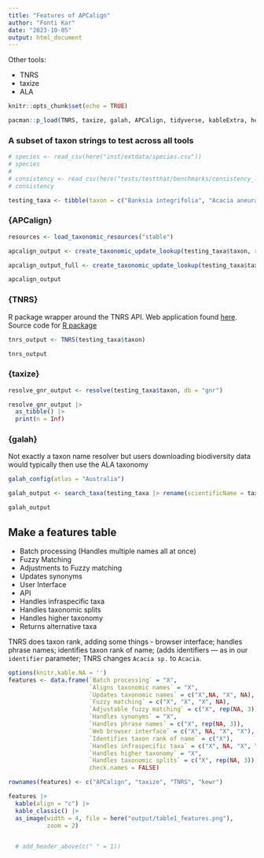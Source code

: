 ```yaml
---
title: "Features of APCalign"
author: "Fonti Kar"
date: "2023-10-05"
output: html_document
---
```


Other tools: 

- TNRS
- taxize
- ALA

```r
knitr::opts_chunk$set(echo = TRUE)

pacman::p_load(TNRS, taxize, galah, APCalign, tidyverse, kableExtra, here)
```

### A subset of taxon strings to test across all tools

```r
# species <- read_csv(here("inst/extdata/species.csv"))
# species
# 
# consistency <- read_csv(here("tests/testthat/benchmarks/consistency_lookup.csv"))
# consistency

testing_taxa <- tibble(taxon = c("Banksia integrifolia", "Acacia aneura", "Commersonia rosea", "Grevillea umbellulata subsp. acerosa", "Fabaceae sp.", "Dryandra sp.", "Athrotaxis laxiflolia", "Galactia striata", "Hibbertia stricta", "Ecalypha indica australis"))
```

### {APCalign}

```r
resources <- load_taxonomic_resources("stable")

apcalign_output <- create_taxonomic_update_lookup(testing_taxa$taxon, resources = resources)

apcalign_output_full <- create_taxonomic_update_lookup(testing_taxa$taxon, resources = resources, full = TRUE)

apcalign_output
```

### {TNRS}

R package wrapper around the TNRS API. Web application found [here](https://tnrs.biendata.org/). Source code for [R package](https://github.com/EnquistLab/RTNRS)

```r
tnrs_output <- TNRS(testing_taxa$taxon)

tnrs_output
```

### {taxize}

```r
resolve_gnr_output <- resolve(testing_taxa$taxon, db = "gnr")

resolve_gnr_output |>
  as_tibble() |> 
  print(n = Inf)
```

### {galah}

Not exactly a taxon name resolver but users downloading biodiversity data would typically then use the ALA taxonomy 

```r
galah_config(atlas = "Australia")

galah_output <- search_taxa(testing_taxa |> rename(scientificName = taxon))

galah_output
```


## Make a features table

- Batch processing (Handles multiple names all at once)
- Fuzzy Matching
- Adjustments to Fuzzy matching
- Updates synonyms
- User Interface
- API
- Handles infraspecific taxa
- Handles taxonomic splits 
- Handles higher taxonomy
- Returns alternative taxa


TNRS does taxon rank, 
adding some things - browser interface; handles phrase names; identifies taxon rank of name; (adds identifiers — as in our `identifier` parameter; TNRS changes `Acacia sp.` to `Acacia`.

```r
options(knitr.kable.NA = '')
features <- data.frame(`Batch processing` = "X",
                       `Aligns taxonomic names` = "X",
                       `Updates taxonomic names` = c("X",NA, "X", NA),
                       `Fuzzy matching` = c("X", "X", "X", NA),
                       `Adjustable fuzzy matching` = c("X", rep(NA, 3)),
                       `Handles synonyms` = "X",
                       `Handles phrase names` = c("X", rep(NA, 3)),
                       `Web browser interface` = c("X", NA, "X", "X"),
                       `Identifies taxon rank of name` = c("X"),
                       `Handles infraspecific taxa` = c("X", NA, "X", "X"),
                       `Handles higher taxonomy` = "X",
                       `Handles taxonomic splits` = c("X", rep(NA, 3)),
                       check.names = FALSE) 

rownames(features) <- c("APCalign", "taxize", "TNRS", "kewr")

features |> 
  kable(align = "c") |> 
  kable_classic() |> 
  as_image(width = 4, file = here("output/table1_features.png"),
           zoom = 2)


  # add_header_above(c(" " = 1))
```

